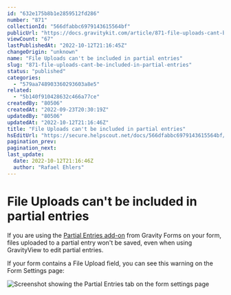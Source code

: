 ```yaml
---
id: "632e175b8b1e2859512fd286"
number: "871"
collectionId: "566dfabbc6979143615564bf"
publicUrl: "https://docs.gravitykit.com/article/871-file-uploads-cant-be-included-in-partial-entries"
viewCount: "67"
lastPublishedAt: "2022-10-12T21:16:45Z"
changeOrigin: "unknown"
name: "File Uploads can't be included in partial entries"
slug: "871-file-uploads-cant-be-included-in-partial-entries"
status: "published"
categories: 
  - "579aa748903360293603a8e5"
related: 
  - "5b140f910428632c466a77ce"
createdBy: "80506"
createdAt: "2022-09-23T20:30:19Z"
updatedBy: "80506"
updatedAt: "2022-10-12T21:16:46Z"
title: "File Uploads can't be included in partial entries"
hsEditUrl: "https://secure.helpscout.net/docs/566dfabbc6979143615564bf/article/632e175b8b1e2859512fd286"
pagination_prev: 
pagination_next: 
last_update:
  date: 2022-10-12T21:16:46Z
  author: "Rafael Ehlers"
---
```


# File Uploads can't be included in partial entries

If you are using the [Partial Entries add-on](https://www.gravityforms.com/add-ons/partial-entries/) from Gravity Forms on your form, files uploaded to a partial entry won't be saved, even when using GravityView to edit partial entries.

If your form contains a File Upload field, you can see this warning on the Form Settings page:

![Screenshot showing the Partial Entries tab on the form settings page](https://s3.amazonaws.com/helpscout.net/docs/assets/54c58489e4b051242988532c/images/632e17ca897d4809473f2d28/file-Kvr0tXwOeF.png)